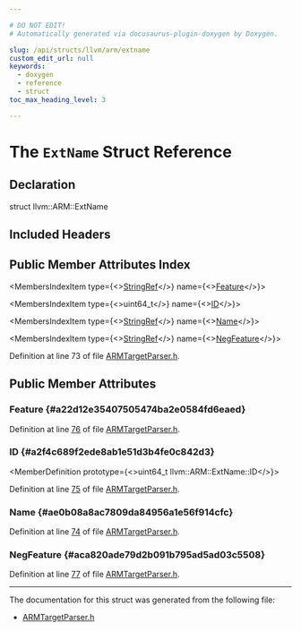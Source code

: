 ```yaml
---

# DO NOT EDIT!
# Automatically generated via docusaurus-plugin-doxygen by Doxygen.

slug: /api/structs/llvm/arm/extname
custom_edit_url: null
keywords:
  - doxygen
  - reference
  - struct
toc_max_heading_level: 3

---
```





# The `ExtName` Struct Reference

<DoxygenPage pluginConfig={pluginConfig}>



## Declaration

<CodeBlock>struct llvm::ARM::ExtName</CodeBlock>

## Included Headers

<IncludesList>
<IncludesListItem
  filePath="llvm/TargetParser/ARMTargetParser.h"
  permalink="/docs/api/files/include/include/llvm/include/llvm/targetparser/armtargetparser-h"
  isLocal="true" />
</IncludesList>

## Public Member Attributes Index

<MembersIndex>

<MembersIndexItem
  type={<><a href="/docs/api/classes/llvm/stringref">StringRef</a></>}
  name={<><a href="#a22d12e35407505474ba2e0584fd6eaed">Feature</a></>}>
</MembersIndexItem>

<MembersIndexItem
  type={<>uint64&#95;t</>}
  name={<><a href="#a2f4c689f2ede8ab1e51d3b4fe0c842d3">ID</a></>}>
</MembersIndexItem>

<MembersIndexItem
  type={<><a href="/docs/api/classes/llvm/stringref">StringRef</a></>}
  name={<><a href="#ae0b08a8ac7809da84956a1e56f914cfc">Name</a></>}>
</MembersIndexItem>

<MembersIndexItem
  type={<><a href="/docs/api/classes/llvm/stringref">StringRef</a></>}
  name={<><a href="#aca820ade79d2b091b795ad5ad03c5508">NegFeature</a></>}>
</MembersIndexItem>

</MembersIndex>


Definition at line 73 of file <a href="/docs/api/files/include/include/llvm/include/llvm/targetparser/armtargetparser-h">ARMTargetParser.h</a>.

<SectionDefinition>

## Public Member Attributes

### Feature {#a22d12e35407505474ba2e0584fd6eaed}

<MemberDefinition
  prototype="StringRef llvm::ARM::ExtName::Feature">

Definition at line <a href="/docs/api/files/include/include/llvm/include/llvm/targetparser/armtargetparser-h/#l00076">76</a> of file <a href="/docs/api/files/include/include/llvm/include/llvm/targetparser/armtargetparser-h">ARMTargetParser.h</a>.
</MemberDefinition>

### ID {#a2f4c689f2ede8ab1e51d3b4fe0c842d3}

<MemberDefinition
  prototype={<>uint64&#95;t llvm::ARM::ExtName::ID</>}>

Definition at line <a href="/docs/api/files/include/include/llvm/include/llvm/targetparser/armtargetparser-h/#l00075">75</a> of file <a href="/docs/api/files/include/include/llvm/include/llvm/targetparser/armtargetparser-h">ARMTargetParser.h</a>.
</MemberDefinition>

### Name {#ae0b08a8ac7809da84956a1e56f914cfc}

<MemberDefinition
  prototype="StringRef llvm::ARM::ExtName::Name">

Definition at line <a href="/docs/api/files/include/include/llvm/include/llvm/targetparser/armtargetparser-h/#l00074">74</a> of file <a href="/docs/api/files/include/include/llvm/include/llvm/targetparser/armtargetparser-h">ARMTargetParser.h</a>.
</MemberDefinition>

### NegFeature {#aca820ade79d2b091b795ad5ad03c5508}

<MemberDefinition
  prototype="StringRef llvm::ARM::ExtName::NegFeature">

Definition at line <a href="/docs/api/files/include/include/llvm/include/llvm/targetparser/armtargetparser-h/#l00077">77</a> of file <a href="/docs/api/files/include/include/llvm/include/llvm/targetparser/armtargetparser-h">ARMTargetParser.h</a>.
</MemberDefinition>

</SectionDefinition>

<hr/>

The documentation for this struct was generated from the following file:

<ul>
<li><a href="/docs/api/files/include/include/llvm/include/llvm/targetparser/armtargetparser-h">ARMTargetParser.h</a></li>
</ul>

</DoxygenPage>
